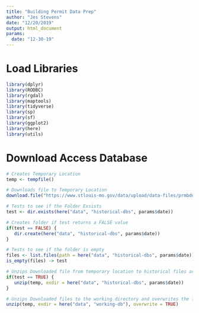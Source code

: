 ```yaml
---
title: "Building Permit Data Prep"
author: "Jes Stevens"
date: "12/20/2019"
output: html_document
params: 
  date: "12-30-19"
---
```


# Load Libraries 

```r
library(dplyr)
library(RODBC)
library(rgdal)
library(maptools)
library(tidyverse)
library(sp)
library(sf)
library(ggplot2)
library(here)
library(utils)

```

# Download Access Database

```r
# Creates Temporary Location
temp <- tempfile()

# Downloads file to Temporary Location 
download.file("https://www.stlouis-mo.gov/data/upload/data-files/prmbdo.zip",temp)

# Tests to see if the Folder Exsists
test <- dir.exists(here("data", "historical-dbs", params$date))

# Creates folder if test returns a FALSE value
if(test == FALSE) {
   dir.create(here("data", "historical-dbs", params$date))
}

# Tests to see if the folder is empty
files <- list.files(path = here("data", "historical-dbs", params$date))
is_empty(files) -> test

# Unzips Downloaded file from temporary location to historical files archive
if(test == TRUE) {
   unzip(temp, exdir = here("data", "historical-dbs", params$date))
}

# Unzips Downloaded files to the working directory and overwrites the file
unzip(temp, exdir = here("data", "working-db"), overwrite = TRUE)
```

